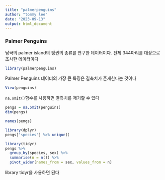 ```yaml
---
title: "palmerpenguins"
author: "tommy lee"
date: "2023-09-13"
output: html_document
---
```


### Palmer Penguins

남극의 palmer island의 펭귄의 종류를 연구한 데이터이다. 전체 344마리를 대상으로 조사한 데이터이다

```r
library(palmerpenguins)
```

Palmer Penguins 데이터의 가장 큰 특징은 결측치가 존재한다는 것이다

```r
View(penguins)
```

`na.omit()`함수를 사용하면 결측치를 제거할 수 있다

```r
pengs = na.omit(penguins)
dim(pengs)
```

```r
names(pengs)
```

```r
library(dplyr)
pengs['species'] %>% unique()
```

```r
library(tidyr)
pengs %>%
  group_by(species, sex) %>%
  summarise(n = n()) %>%
  pivot_wider(names_from = sex, values_from = n)
```

library tidyr을 사용하면 된다
